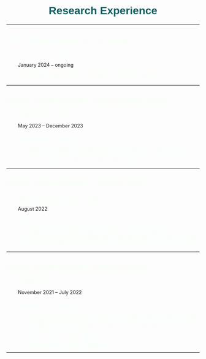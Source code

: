 <h1 style="color: #125F63;text-align: center;font-family: 'Jost', sans-serif;">Research Experience</h1>

---

## <span style="color: #f7fff7;font-size: 0.8em;font-family: 'Jost', sans-serif;"><i class="fas fa-briefcase" style="color:#00b4d8;"></i><i class="fas fa-graduation-cap" style="color:#00b4d8; margin-left: 10px;"></i> PhD in Marine Science and Technology</span>

<div style="margin-left: 30px;">
  <p style="font-weight: normal;color:#f7fff7">ICMAN-CSIC, Cádiz, Spain</p>
  <p style="font-size: 0.9em;">January 2024 – ongoing</p>
  
  <p style= "color:#f7fff7">Antarctic Biogeochemistry and Remote Sensing research.</p>
</div>
---

## <span style="color: #f7fff7;font-size: 0.8em;font-family: 'Jost', sans-serif;"><i class="fas fa-briefcase" style="color:#00b4d8;"></i> Remote Sensing Scientist - Marine Strategies Project</span>

<div style="margin-left: 30px;">
  <p style="font-weight: normal;color:#f7fff7">ICMAN-CSIC, Cádiz, Spain</p>
  <p style="font-size: 0.9em;">May 2023 – December 2023</p>
  
  <p style= "color:#f7fff7">Responsibilities include:</p>
  <ul style="font-size: 0.9em;color:#f7fff7">
      <li>Worked on satellite-based algorithms for the detection of marine heat events.</li>
      <li>Continued the development of the Andalusian Marine Observatory.</li>
  </ul>
</div>
---

## <span style="color: #f7fff7;font-size: 0.8em;font-family: 'Jost', sans-serif;"><i class="fas fa-briefcase" style="color:#00b4d8;"></i> Remote Sensing Scientist - EUROSEA Project</span>

<div style="margin-left: 30px;">
  <p style="font-weight: normal;color:#f7fff7">Marine Institute, Galway, Ireland</p>
  <p style="font-size: 0.9em;">August 2022</p>
  
  <p style= "color:#f7fff7">Responsibilities include:</p>
  <ul style="font-size: 0.9em;color:#f7fff7">
      <li>Collaboration at Galway’s Marine Institute within the framework of the EuroSea project for the development of an observation and warning system for risks derived from extreme marine events.</li>
  </ul>
</div>
---

## <span style="color: #f7fff7;font-size: 0.8em;font-family: 'Jost', sans-serif;"><i class="fas fa-briefcase" style="color:#00b4d8;"></i> Remote Sensing Scientist - Sat4Algae Project</span>

<div style="margin-left: 30px;">
  <p style="font-weight: normal;color:#f7fff7">ICMAN-CSIC</p>
  <p style="font-size: 0.9em;">November 2021 – July 2022</p>
  
  <p style= "color:#f7fff7">Responsibilities include:</p>
  <ul style="font-size: 0.9em;color:#f7fff7">
      <li>Generated satellite tools for the detection of algal blooms, focusing on both macroalgae and microalgae.</li>
    <li>Contributed to the development of the Andalusian Marine Observatory as part of the Sat4Algae project.</li>
    <li>Collaborated in multidisciplinary teams to enhance satellite-based environmental monitoring capabilities.</li>
  </ul>
</div>
---


